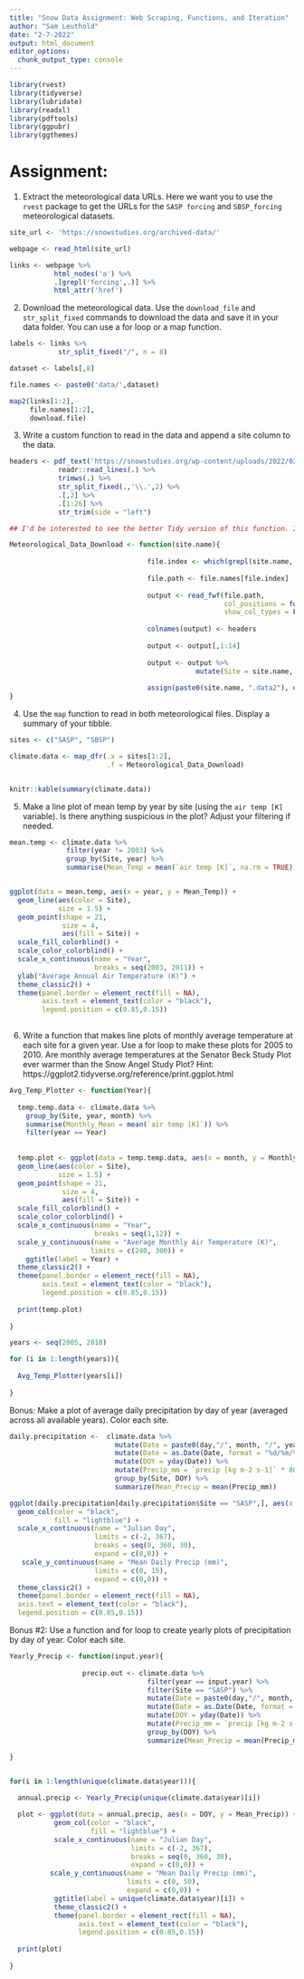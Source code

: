 ```yaml
---
title: "Snow Data Assignment: Web Scraping, Functions, and Iteration"
author: "Sam Leuthold"
date: "2-7-2022"
output: html_document
editor_options: 
  chunk_output_type: console
---
```


```r
library(rvest)
library(tidyverse)
library(lubridate)
library(readxl)
library(pdftools)
library(ggpubr)
library(ggthemes)
```

# Assignment:

1. Extract the meteorological data URLs. Here we want you to use the `rvest` package to get the URLs for the `SASP forcing` and `SBSP_forcing` meteorological datasets.

```r

site_url <- 'https://snowstudies.org/archived-data/'

webpage <- read_html(site_url)

links <- webpage %>%
           html_nodes('a') %>%
           .[grepl('forcing',.)] %>%
           html_attr('href')

```

2. Download the meteorological data. Use the `download_file` and `str_split_fixed` commands to download the data and save it in your data folder. You can use a for loop or a map function. 

```r

labels <- links %>% 
            str_split_fixed("/", n = 8)

dataset <- labels[,8] 

file.names <- paste0('data/',dataset)

map2(links[1:2],
     file.names[1:2],
     download.file)

```

3. Write a custom function to read in the data and append a site column to the data. 

```r

headers <- pdf_text('https://snowstudies.org/wp-content/uploads/2022/02/Serially-Complete-Metadata-text08.pdf') %>%
            readr::read_lines(.) %>%
            trimws(.) %>%
            str_split_fixed(.,'\\.',2) %>%
            .[,2] %>%
            .[1:26] %>%
            str_trim(side = "left")

## I'd be interested to see the better Tidy version of this function. I messed with it for a while, but this ended up being the easiest way for me. 

Meteorological_Data_Download <- function(site.name){
                                  
                                  file.index <- which(grepl(site.name, file.names) == T)
                                  
                                  file.path <- file.names[file.index]
                                    
                                  output <- read_fwf(file.path, 
                                                     col_positions = fwf_empty(file.path), 
                                                     show_col_types = F)
                                  
                                  colnames(output) <- headers
    
                                  output <- output[,1:14]
                                  
                                  output <- output %>%
                                              mutate(Site = site.name, .before = year)
                                  
                                  assign(paste0(site.name, ".data2"), output, envir = parent.frame())
}

```

4. Use the `map` function to read in both meteorological files. Display a summary of your tibble.

```r

sites <- c("SASP", "SBSP")

climate.data <- map_dfr(.x = sites[1:2], 
                        .f = Meteorological_Data_Download)


knitr::kable(summary(climate.data))

```


5. Make a line plot of mean temp by year by site (using the `air temp [K]` variable). Is there anything suspicious in the plot? Adjust your filtering if needed.

```r

mean.temp <- climate.data %>% 
              filter(year != 2003) %>%
              group_by(Site, year) %>%
              summarise(Mean_Temp = mean(`air temp [K]`, na.rm = TRUE))


ggplot(data = mean.temp, aes(x = year, y = Mean_Temp)) +
  geom_line(aes(color = Site), 
            size = 1.5) +
  geom_point(shape = 21,
             size = 4,
             aes(fill = Site)) +
  scale_fill_colorblind() +
  scale_color_colorblind() +
  scale_x_continuous(name = "Year", 
                     breaks = seq(2003, 2011)) +
  ylab("Average Annual Air Temperature (K)") +
  theme_classic2() +
  theme(panel.border = element_rect(fill = NA),
        axis.text = element_text(color = "black"),
        legend.position = c(0.85,0.15))
  


```

6. Write a function that makes line plots of monthly average temperature at each site for a given year. Use a for loop to make these plots for 2005 to 2010. Are monthly average temperatures at the Senator Beck Study Plot ever warmer than the Snow Angel Study Plot?
Hint: https://ggplot2.tidyverse.org/reference/print.ggplot.html

```r


Avg_Temp_Plotter <- function(Year){
  
  temp.temp.data <- climate.data %>%
    group_by(Site, year, month) %>%
    summarise(Monthly_Mean = mean(`air temp [K]`)) %>%
    filter(year == Year)
  
  
  temp.plot <- ggplot(data = temp.temp.data, aes(x = month, y = Monthly_Mean)) +
  geom_line(aes(color = Site), 
            size = 1.5) +
  geom_point(shape = 21,
             size = 4,
             aes(fill = Site)) +
  scale_fill_colorblind() +
  scale_color_colorblind() +
  scale_x_continuous(name = "Year", 
                     breaks = seq(1,12)) +
  scale_y_continuous(name = "Average Monthly Air Temperature (K)",
                    limits = c(240, 300)) +
    ggtitle(label = Year) +
  theme_classic2() +
  theme(panel.border = element_rect(fill = NA),
        axis.text = element_text(color = "black"),
        legend.position = c(0.85,0.15))
  
  print(temp.plot)
  
}

years <- seq(2005, 2010)

for (i in 1:length(years)){
  
  Avg_Temp_Plotter(years[i])
  
}

```

Bonus: Make a plot of average daily precipitation by day of year (averaged across all available years). Color each site. 

``` r

daily.precipitation <-  climate.data %>% 
                          mutate(Date = paste0(day,"/", month, "/", year)) %>%
                          mutate(Date = as.Date(Date, format = "%d/%m/%Y")) %>%
                          mutate(DOY = yday(Date)) %>%
                          mutate(Precip_mm = `precip [kg m-2 s-1]` * 86400) %>%
                          group_by(Site, DOY) %>%
                          summarize(Mean_Precip = mean(Precip_mm))

ggplot(daily.precipitation[daily.precipitation$Site == "SASP",], aes(x = DOY, y = Mean_Precip)) +
  geom_col(color = "black",
           fill = "lightblue") +
  scale_x_continuous(name = "Julian Day", 
                     limits = c(-2, 367),
                     breaks = seq(0, 360, 30),
                     expand = c(0,0)) +
   scale_y_continuous(name = "Mean Daily Precip (mm)",
                     limits = c(0, 15),
                     expand = c(0,0)) + 
  theme_classic2() +
  theme(panel.border = element_rect(fill = NA),
  axis.text = element_text(color = "black"),
  legend.position = c(0.85,0.15))

```

Bonus #2: Use a function and for loop to create yearly plots of precipitation by day of year. Color each site. 

```r

Yearly_Precip <- function(input.year){
              
                  precip.out <- climate.data %>%
                                  filter(year == input.year) %>% 
                                  filter(Site == "SASP") %>% 
                                  mutate(Date = paste0(day,"/", month, "/", year)) %>%
                                  mutate(Date = as.Date(Date, format = "%d/%m/%Y")) %>%
                                  mutate(DOY = yday(Date)) %>%
                                  mutate(Precip_mm = `precip [kg m-2 s-1]` * 86400) %>%
                                  group_by(DOY) %>%
                                  summarize(Mean_Precip = mean(Precip_mm))

}


for(i in 1:length(unique(climate.data$year))){
  
  annual.precip <- Yearly_Precip(unique(climate.data$year)[i])

  plot <- ggplot(data = annual.precip, aes(x = DOY, y = Mean_Precip)) +
           geom_col(color = "black",
                    fill = "lightblue") +
           scale_x_continuous(name = "Julian Day", 
                              limits = c(-2, 367),
                              breaks = seq(0, 360, 30),
                              expand = c(0,0)) +
          scale_y_continuous(name = "Mean Daily Precip (mm)",
                             limits = c(0, 50),
                             expand = c(0,0)) + 
           ggtitle(label = unique(climate.data$year)[i]) +
           theme_classic2() +
           theme(panel.border = element_rect(fill = NA),
                 axis.text = element_text(color = "black"),
                 legend.position = c(0.85,0.15))
  
  print(plot)
  
}
  
```
